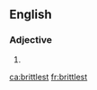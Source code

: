 ==English==

===Adjective===
{{head|en}}

# {{en-superlative of|brittle}}

[[ca:brittlest]]
[[fr:brittlest]]